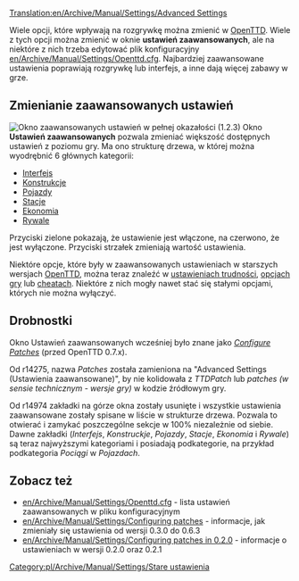 [[Translation:en/Archive/Manual/Settings/Advanced Settings]]
{{pl/Uwaga|Ten artykuł dotyczy zmieniania ustawień przy użyciu '''przestarzałego''' interfejsu. Aktualny artykuł znajdziesz [[pl/Archive/Manual/Settings/Ustawienia|tutaj]]}}

{{pl/Manual/Spis treści}}

Wiele opcji, które wpływają na rozgrywkę można zmienić w [[pl/Manual/Main Page|OpenTTD]]. Wiele z tych opcji można zmienić w oknie '''ustawień zaawansowanych''', ale na niektóre z nich trzeba edytować plik konfiguracyjny [[en/Archive/Manual/Settings/Openttd.cfg]]. Najbardziej zaawansowane ustawienia poprawiają rozgrywkę lub interfejs, a inne dają więcej zabawy w grze.

{{pl/Informacja|Jeśli masz dostęp do zaawansowanych ustawień z menu głównego, one wpływają na nowe gry. Jeśli chcesz zmienić ustawienia zaawansowane dla uruchomionej gry, należy najpierw ją załadować, a następnie zmienić ustawienia, które chcesz zmienić.}}

==Zmienianie zaawansowanych ustawień==
[[File:pl/Archive/Manual/Settings/AdvancedSettingsWindowPL.png|thumb|left|Okno zaawansowanych ustawień w pełnej okazałości (1.2.3)]]
{{pl/Archive/Manual/Settings/Zaawansowane ustawienia}}
Okno '''Ustawień zaawansowanych''' pozwala zmieniać większość dostępnych ustawień z poziomu gry. Ma ono strukturę drzewa, w której można wyodrębnić 6 głównych kategorii: 

*[[pl/Zaawansowane ustawienia/Interfejs|Interfejs]]
*[[pl/Zaawansowane ustawienia/Konstrukcje|Konstrukcje]]
*[[pl/Zaawansowane ustawienia/Pojazdy|Pojazdy]]
*[[pl/Zaawansowane ustawienia/Stacje|Stacje]]
*[[pl/Archive/Manual/Settings/Ustawienia|Ekonomia]]
*[[pl/Archive/Manual/Settings/Zaawansowane ustawienia/Rywale|Rywale]]

Przyciski zielone pokazają, że ustawienie jest włączone, na czerwono, że jest wyłączone. Przyciski strzałek zmieniają wartość ustawienia. 

Niektóre opcje, które były w zaawansowanych ustawieniach w starszych wersjach [[pl/Manual/Main Page|OpenTTD]], można teraz znaleźć w [[pl/Archive/Manual/Settings/Trudność|ustawieniach trudności]], [[pl/Manual/Opcje gry|opcjach gry]] lub [[pl/Manual/Cheaty|cheatach]]. Niektóre z nich mogły nawet stać się stałymi opcjami, których nie można wyłączyć.{{en/-}}

==Drobnostki==
Okno Ustawień zaawansowanych wcześniej było znane jako ''[[en/Archive/Manual/Settings/Configuring patches|Configure Patches]]'' (przed OpenTTD 0.7.x).

Od r14275, nazwa ''Patches'' została zamieniona na "Advanced Settings (Ustawienia zaawansowane)", by nie kolidowała z ''TTDPatch'' lub ''patches (w sensie technicznym - wersje gry)'' w kodzie źródłowym gry.

Od r14974 zakładki na górze okna zostały usunięte i wszystkie ustawienia zaawansowane zostały spisane w liście w strukturze drzewa. Pozwala to otwierać i zamykać poszczególne sekcje w 100% niezależnie od siebie. Dawne zakładki (''Interfejs'', ''Konstruckje'', ''Pojazdy'', ''Stacje'', ''Ekonomia'' i ''Rywale'') są teraz najwyższymi kategoriami i posiadają podkategorie, na przykład podkategoria ''Pociągi'' w ''Pojazdach''.

==Zobacz też==
*[[en/Archive/Manual/Settings/Openttd.cfg]] - lista ustawień zaawansowanych w pliku konfiguracyjnym
*[[en/Archive/Manual/Settings/Configuring patches]] - informacje, jak zmieniały się ustawienia od wersji 0.3.0 do 0.6.3
*[[en/Archive/Manual/Settings/Configuring patches in 0.2.0]] - informacje o ustawieniach w wersji 0.2.0 oraz 0.2.1

[[Category:pl/Archive/Manual/Settings/Stare ustawienia]]